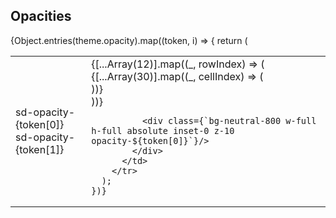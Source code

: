 
<Meta title="Packages/Tokens/Opacities" />

## Opacities

<table>
  <tbody>
    {Object.entries(theme.opacity).map((token, i) => {
      return (
        <tr>
          <td>
            <div class="flex flex-col">
              <div class="font-bold">sd-opacity-{token[0]}</div>
              <div>sd-opacity-{token[1]}</div>
            </div>
          </td>
          <td>
            <div class={`relative flex flex-col`}>
              {[...Array(12)].map((_, rowIndex) => (
                <div class="flex w-full" key={rowIndex}>
                  {[...Array(30)].map((_, cellIndex) => (
                    <div
                      class={`w-1 h-1 ${rowIndex % 2 === cellIndex % 2 ? 'bg-white' : 'bg-neutral-500'}`}
                      key={cellIndex}
                    />
                  ))}
                </div>
              ))}

              <div class={`bg-neutral-800 w-full h-full absolute inset-0 z-10 opacity-${token[0]}`}/>
            </div>
          </td>
        </tr>
      );
    })}

  </tbody>
</table>
